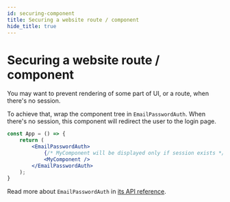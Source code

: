 ```yaml
---
id: securing-component
title: Securing a website route / component
hide_title: true
---
```



# Securing a website route / component
You may want to prevent rendering of some part of UI, or a route, when
there's no session.

To achieve that, wrap the component tree in `EmailPasswordAuth`.  When there's no session, this component
will redirect the user to the login page.

<FrontendSDKTabs>
<TabItem value="reactjs">

```jsx
const App = () => {
    return (
        <EmailPasswordAuth>
            {/* MyComponent will be displayed only if session exists */}
            <MyComponent />
        </EmailPasswordAuth>
    );
}
```
</TabItem>
</FrontendSDKTabs>

Read more about `EmailPasswordAuth` in [its API reference](/docs/auth-react/emailpassword/email-password-auth).
